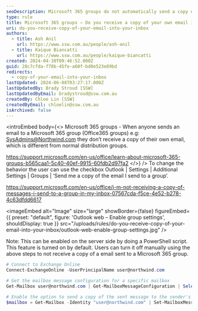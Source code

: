 ```yaml
---
seoDescription: Microsoft 365 groups do not automatically send a copy of your own email to your inbox.
type: rule
title: Microsoft 365 groups – Do you receive a copy of your own email into your inbox?
uri: do-you-receive-copy-of-your-email-into-your-inbox
authors:
  - title: Ash Anil
    url: https://www.ssw.com.au/people/ash-anil
  - title: Kaique Biancatti
    url: https://www.ssw.com.au/people/kaique-biancatti
created: 2024-04-30T09:46:52.000Z
guid: 28c7cfda-f78b-45fe-a60f-bd0e523e89bd
redirects:
  - copy-of-your-email-into-your-inbox
lastUpdated: 2024-06-08T03:27:17.000Z
lastUpdatedBy: Brady Stroud [SSW]
lastUpdatedByEmail: bradystroud@ssw.com.au
createdBy: Chloe Lin [SSW]
createdByEmail: chloelin@ssw.com.au
isArchived: false
---
```


<introEmbed
  body={<>
Microsoft 365 groups - When anyone sends an email to a Microsoft 365 group (Office365 groups) e.g: <SysAdmins@Northwind.com> they don’t receive a copy of their own email, which is different from normal distribution groups.

<https://support.microsoft.com/en-us/office/learn-about-microsoft-365-groups-b565caa1-5c40-40ef-9915-60fdb2d97fa2>
  </>}
/>
To change the behavior the user can use the checkbox Outlook | Settings | Additional Settings | Groups | ‘Send me a copy of the email I send to a group’.

<https://support.microsoft.com/en-us/office/i-m-not-receiving-a-copy-of-messages-i-send-to-a-group-in-my-inbox-07567cda-f5ce-4e52-b278-4c63dfdd6617>


<imageEmbed
  alt="Image"
  size="large"
  showBorder={false}
  figureEmbed={{
    preset: "default",
    figure: 'Outlook web – Enable group settings',
    shouldDisplay: true
  }}
  src="/uploads/rules/do-you-receive-copy-of-your-email-into-your-inbox/outlook-web-enable-group-settings.jpg"
/>

Note: This can be enabled on the server side by doing a PowerShell script. This feature is turned on by default. Users can turn it off manually using the above steps to not receive a copy of a email sent to a Microsoft 365 group.

```powershell
# Connect to Exchange Online
Connect-ExchangeOnline -UserPrincipalName user@northwind.com

# Get the mailbox message configuration for a specific mailbox
Get-Mailbox user@northwind.com | Get-MailboxMessageConfiguration | Select EchoGroupMessageBackToSubscribedSender

# Enable the option to send a copy of the sent message to the sender's mailbox
$mailbox = Get-Mailbox -Identity "user@northwind.com" | Set-MailboxMessageConfiguration -EchoGroupMessageBackToSubscribedSender $true
```
